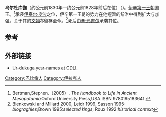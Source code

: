 {{Infobox Monarch
| name           = 乌尔杜库伽
| title          = [[美索不达米亚王朝表|美索不达米亚王朝表]]、[[伊辛|伊辛]]国王
| image          = 
| image_size     = 
| caption        =
| reign          = 约前1830年—约前1828年前后在位（中年表）
| date of birth  = 
| place of birth = 
| date of death  = 约前1828年前后（中年表）
| place of death = 
| predecessor    = [[伊泰尔·皮沙|伊泰尔·皮沙]]
| successor      = [[辛·玛吉尔|辛·玛吉尔]]
}}

'''乌尔杜库伽'''（约公元前1830年—约公元前1828年前后在位）（{{lang-en|Ur-dukuga}}）。[[伊辛第一王朝|伊辛第一王朝]]国王。<ref>Bertman,Stephen.（2005）. ''The Handbook to Life in Ancient Mesopotamia''.Oxford University Press,USA.ISBN 9780195183641.</ref>承袭[[伊泰尔·皮沙|伊泰尔·皮沙]]之位，伊辛第一王朝的势力在他短暂的统治中得到扩大与加强。关于其的[[文物|文物]]亦留存至今。<ref>Bienkowski and Millard 2000, Leick 1999, Sasson 1995: ''biograghies'';Brown 1995:''selected kings''; Roux 1992:''historical context''</ref>死后由[[辛·玛吉尔|辛·玛吉尔]]承袭其位。

==参考==
{{reflist}}

==外部链接==
*[https://web.archive.org/web/20101231074946/http://www.cdli.ucla.edu/wiki/doku.php/ur-dukuga Ur-dukuga year-names at CDLI.]

{{leader|[[伊泰尔·皮沙|伊泰尔·皮沙]]|[[美索不达米亚王朝表|美索不达米亚王朝表]]|[[辛·玛吉尔|辛·玛吉尔]]}}
{{巴比伦君主}}

[[Category:巴比倫人|Category:巴比倫人]]
[[Category:伊拉克人|Category:伊拉克人]]